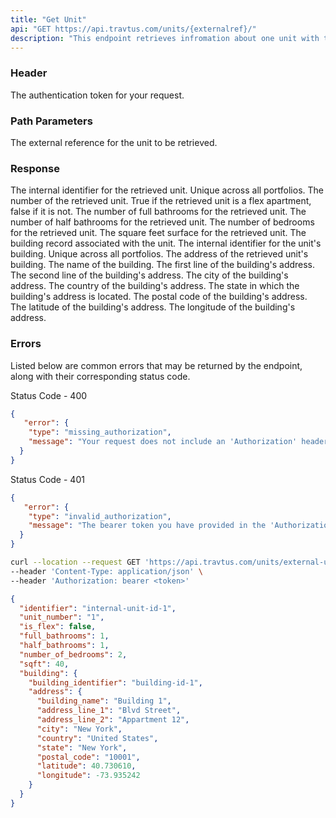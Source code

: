 ```yaml
---
title: "Get Unit"
api: "GET https://api.travtus.com/units/{externalref}/"
description: "This endpoint retrieves infromation about one unit with the provided external reference."
---
```


### Header

<ParamField header="Auhtorization" type="string" default="none" required>
  The authentication token for your request.
</ParamField>

### Path Parameters

<ParamField path="externalref" type="string" default="none" required>
  The external reference for the unit to be retrieved.
</ParamField>

### Response

<ResponseField name="identifier" type="string">
  The internal identifier for the retrieved unit. Unique across all portfolios.
</ResponseField>

<ResponseField name="unit_number" type="string">
  The number of the retrieved unit.
</ResponseField>

<ResponseField name="is_flex" type="boolean">
  True if the retrieved unit is a flex apartment, false if it is not.
</ResponseField>

<ResponseField name="full_bathrooms" type="integer">
  The number of full bathrooms for the retrieved unit.
</ResponseField>

<ResponseField name="half_bathrooms" type="integer">
  The number of half bathrooms for the retrieved unit.
</ResponseField>

<ResponseField name="number_of_bedrooms" type="integer">
  The number of bedrooms for the retrieved unit.
</ResponseField>

<ResponseField name="sqft" type="integer">
  The square feet surface for the retrieved unit.
</ResponseField>

<ResponseField name="building" type="object">
  The building record associated with the unit.

  <Expandable title="building">
    <ResponseField name="building_identifier" type="string">
      The internal identifier for the unit's building. Unique across all portfolios.
    </ResponseField>
    <ResponseField name="address" type="object">
      The address of the retrieved unit's building.
      <Expandable tilte="address">
        <ResponseField name="building_name" type="string">
          The name of the building.
        </ResponseField>
        <ResponseField name="address_line_1" type="string">
          The first line of the building's address.
        </ResponseField>
        <ResponseField name="address_line_2" type="string">
          The second line of the building's address.
        </ResponseField>
        <ResponseField name="city" type="string">
          The city of the building's address.
        </ResponseField>
        <ResponseField name="country" type="string">
          The country of the building's address.
        </ResponseField>
        <ResponseField name="state" type="string">
          The state in which the building's address is located.
        </ResponseField>
        <ResponseField name="postal_code" type="string">
          The postal code of the building's address.
        </ResponseField>
        <ResponseField name="latitude" type="float">
          The latitude of the building's address.
        </ResponseField>
        <ResponseField name="longitude" type="float">
          The longitude of the building's address.
        </ResponseField>
      </Expandable>
    </ResponseField>
  </Expandable>

</ResponseField>

### Errors
Listed below are common errors that may be returned by the endpoint, along with their corresponding status code.

Status Code - 400
```json Missing Authorization header
{
   "error": {
    "type": "missing_authorization",
    "message": "Your request does not include an 'Authorization' header with a bearer token for your account."
  }
}
```

Status Code - 401
```json Invalid/Expired Authorization header bearer token value
{
   "error": {
    "type": "invalid_authorization",
    "message": "The bearer token you have provided in the 'Authorization' header is invalid."
  }
}

```

<RequestExample>

```bash Example Request
curl --location --request GET 'https://api.travtus.com/units/external-unit-ref-1/' \
--header 'Content-Type: application/json' \
--header 'Authorization: bearer <token>'
```

</RequestExample>

<ResponseExample>

```json Response
{
  "identifier": "internal-unit-id-1",
  "unit_number": "1",
  "is_flex": false,
  "full_bathrooms": 1,
  "half_bathrooms": 1,
  "number_of_bedrooms": 2,
  "sqft": 40,
  "building": {
    "building_identifier": "building-id-1",
    "address": {
      "building_name": "Building 1",
      "address_line_1": "Blvd Street",
      "address_line_2": "Appartment 12",
      "city": "New York",
      "country": "United States",
      "state": "New York",
      "postal_code": "10001",
      "latitude": 40.730610,
      "longitude": -73.935242
    }
  }
}
```

</ResponseExample>
